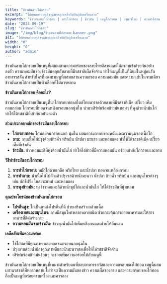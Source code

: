 ```yaml
---
title: "ข้าวมันลาบไก่กรอบ"
excerpt: "ไก่ทอดกรอบๆฉ่ำๆนุ่มๆคลุกเคล้ากับวัตถุดิบเครื่องลาบ"
keywords: "ข้าวมันลาบไก่กรอบ | ลาบไก่กรอบ | ข้าวมัน | เมนูไก่กรอบ | อาหารไทย | อาหารอีสาน | วิธีทำข้าวมันลาบไก่กรอบ"
date: "2024-09-19"
slug: "ข้าวมันลาบไก่กรอบ"
image: "/img/blog/ข้าวมันลาบไก่กรอบ-banner.png"
alt: "ไก่ทอดกรอบๆฉ่ำๆนุ่มๆคลุกเคล้ากับวัตถุดิบเครื่องลาบ"
width: "0"
height: "0"
author: "admin"
---
```


<div class="blog-details">
  <p>
    ข้าวมันลาบไก่กรอบเป็นเมนูที่ผสมผสานความอร่อยของลาบไทยอีสานและไก่กรอบเข้าด้วยกันอย่างลงตัว
    ความหอมมันของข้าวมันคลุกกับลาบที่มีรสชาติเผ็ดจัดจ้าน
    ทำให้เมนูนี้เป็นที่นิยมในหมู่คนรักอาหารรสจัด
    สำหรับใครที่มองหาเมนูที่ผสมผสานความกรอบ ความหอมมัน และความแซ่บในจานเดียว
    ข้าวมันลาบไก่กรอบเป็นตัวเลือกที่ไม่ควรพลาด
  </p>
  <strong>ข้าวมันลาบไก่กรอบ คืออะไร?</strong>
  <p>
    ข้าวมันลาบไก่กรอบเป็นเมนูที่นำไก่กรอบทอดสไตล์ไทยมาราดด้วยลาบที่มีรสชาติเผ็ด
    เปรี้ยว เค็ม กลมกล่อม ไก่กรอบที่ทอดจนหนังกรอบนอกนุ่มใน
    นำมาเสิร์ฟพร้อมข้าวมันหอมๆ ที่หุงด้วยน้ำมันไก่
    ทำให้ได้รสชาติที่เข้ากันอย่างลงตัว
  </p>
  <strong>ส่วนประกอบหลักของข้าวมันลาบไก่กรอบ</strong>
  <ul>
    <li>
      <strong>ไก่กรอบทอด:</strong>
      ไก่ทอดจนกรอบนอก นุ่มใน ผสมความกรอบของหนังและความนุ่มของเนื้อไก่
    </li>
    <li>
      <strong>ลาบ:</strong>
      ลาบเนื้อไก่ปรุงด้วยข้าวคั่ว พริกป่น น้ำปลา มะนาว และหอมแดง ทำให้ได้รสชาติเผ็ด
      เปรี้ยว เค็มที่เข้ากัน
    </li>
    <li>
      <strong>ข้าวมัน:</strong>
      ข้าวหอมมะลิที่หุงด้วยน้ำมันไก่ ทำให้ได้ข้าวที่มีความหอมมัน อร่อยเข้ากับไก่กรอบและลาบ
    </li>
  </ul>
  <strong>วิธีทำข้าวมันลาบไก่กรอบ</strong>
  <ol>
    <li>
      <strong>การทำไก่กรอบ:</strong>
      หมักไก่ด้วยเกลือ พริกไทย และน้ำปลา ทอดจนเหลืองกรอบ
    </li>
    <li>
      <strong>การทำลาบ:</strong>
      นำเนื้อไก่ไปคั่วแล้วปรุงรสด้วยน้ำมะนาว น้ำปลา ข้าวคั่ว พริกป่น และสมุนไพรต่างๆ
      เช่น ผักชีฝรั่ง ใบสะระแหน่ และหอมแดง
    </li>
    <li>
      <strong>การหุงข้าวมัน: </strong>
      หุงข้าวหอมมะลิด้วยน้ำซุปไก่และน้ำมันไก่ ให้ได้ข้าวมันที่นุ่มหอม
    </li>
  </ol>
  <strong>คุณประโยชน์ของข้าวมันลาบไก่กรอบ</strong>
  <ul>
    <li>
      <strong>โปรตีนสูง: </strong>
      ไก่เป็นแหล่งโปรตีนที่ดี ช่วยเสริมสร้างกล้ามเนื้อ
    </li>
    <li>
      <strong>เครื่องเทศและสมุนไพร: </strong>
      ลาบมีสมุนไพรหลากหลายชนิด ช่วยกระตุ้นการย่อยอาหารและให้สารอาหารที่ดีต่อร่างกาย
    </li>
    <li>
      <strong>ความหอมมันจากข้าวมัน: </strong>
      ข้าวหุงน้ำมันไก่เพิ่มพลังงานและช่วยให้อิ่มนาน
    </li>
  </ul>
<strong>เคล็ดลับเพิ่มความอร่อย</strong>
<ul>
  <li>ใช้ไก่สดที่มีคุณภาพ และทอดจนกรอบนอกนุ่มใน</li>
  <li>ปรุงลาบด้วยน้ำปลาคุณภาพดีและน้ำมะนาวสดเพื่อให้ได้รสชาติจัดจ้าน</li>
  <li>เสิร์ฟพร้อมข้าวมันร้อนๆ จะช่วยเพิ่มความอร่อยให้กับเมนูนี้</li>
</ul>
    <p>ข้าวมันลาบไก่กรอบเป็นเมนูที่เหมาะสำหรับคนที่ชอบอาหารรสจัดและความกรอบของไก่ทอด เมนูนี้ผสมผสานรสชาติที่หลากหลาย ไม่ว่าจะเป็นความมันของข้าว ความเผ็ดของลาบ และความกรอบของไก่ทอด ถือเป็นเมนูที่อร่อยครบเครื่องและควรลอง</p>

</div>